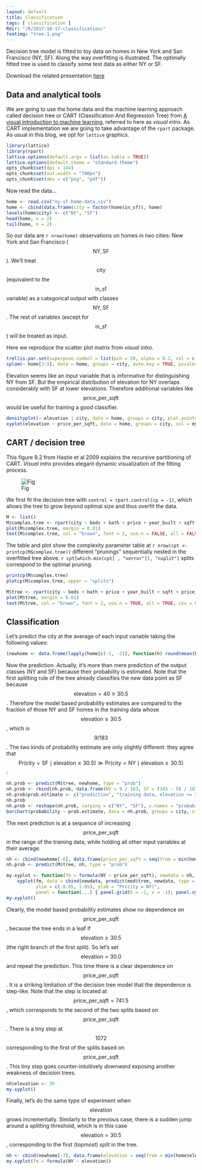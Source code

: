 ```yaml
---
layout: default
title: Classification
tags: [ classification ]
Rdir: "/R/2017-10-17-classification/"
featimg: "tree-1.png"
---
```


Decision tree model is fitted to toy data on homes in New York and San Francisco (NY, SF).  Along the way overfitting is illustrated.  The optimally fitted tree is used to classify some test data as either NY or SF.

Download the related presentation [here]({{ site.baseurl }}/assets/machine-learning-attilagk.pdf)

## Data and analytical tools

We are going to use the home data and the machine learning approach called decision tree or CART (Classification And Regression Tree) from [A visual introduction to machine learning](http://www.r2d3.us/visual-intro-to-machine-learning-part-1/), referred to here as *visual intro*.  As CART implementation we are going to take advantage of the `rpart` package.  As usual in this blog, we opt for `lattice` graphics.

```r
library(lattice)
library(rpart)
lattice.options(default.args = list(as.table = TRUE))
lattice.options(default.theme = "standard.theme")
opts_chunk$set(dpi = 144)
opts_chunk$set(out.width = "700px")
opts_chunk$set(dev = c("png", "pdf"))
```

Now read the data...

```r
home <- read.csv("ny-sf-home-data.csv")
home <- cbind(data.frame(city = factor(home$in_sf)), home)
levels(home$city) <- c("NY", "SF")
head(home, n = 2)
tail(home, n = 2)
```

So our data are `r nrow(home)` observations on homes in two cities: New York and San Francisco ($$\mathrm{NY},\mathrm{SF}$$).  We'll treat $$\mathrm{city}$$ (equivalent to the $$\mathrm{in\_sf}$$ variable) as a categorical output with classes $$\mathrm{NY},\mathrm{SF}$$.  The rest of variables (except for $$\mathrm{in\_sf}$$) will be treated as input.

Here we reproduce the scatter plot matrix from *visual intro*.

```r
trellis.par.set(superpose.symbol = list(pch = 20, alpha = 0.2, col = c(my.col <- c("blue", "green3"), trellis.par.get("superpose.symbol")$col[3:7])))
splom(~ home[3:9], data = home, groups = city, auto.key = TRUE, pscales = 0)
```

Elevation seems like an input variable that is informative for distinguishing NY from SF.  But the empirical distribution of elevation for NY overlaps considerably with SF at lower elevations.  Therefore additional variables like $$\mathrm{price\_per\_sqft}$$ would be useful for training a good classifier.

```r
densityplot(~ elevation | city, data = home, groups = city, plot.points = "rug", layout = c(1, 2), xlim = c(0, 250), col = my.col)
xyplot(elevation ~ price_per_sqft, data = home, groups = city, col = my.col)
```

## CART / decision tree

This figure 9.2 from Hastie et al 2009 explains the recursive partitioning of CART.  *Visual intro* provides elegant dynamic visualization of the fitting process.

![Fig]({{ site.baseurl }}/figures/elements-stats-learning-fig-9.2.jpg)

We first fit the decision tree with `control = rpart.control(cp = -1)`, which allows the tree to grow beyond optimal size and thus overfit the data.

```r
M <- list()
M$complex.tree <- rpart(city ~ beds + bath + price + year_built + sqft + price_per_sqft + elevation, data = home, control = rpart.control(cp = -1))
plot(M$complex.tree, margin = 0.01)
text(M$complex.tree, col = "brown", font = 2, use.n = FALSE, all = FALSE, cex = 0.8)
```

The table and plot show the complexity parameter table at `r nrow(cpt <- printcp(M$complex.tree))` different "prunings" sequentially nested in the overfitted tree above.  `r cpt[which.min(cpt[ , "xerror"]), "nsplit"]` splits correspond to the optimal pruning.

```r
printcp(M$complex.tree)
plotcp(M$complex.tree, upper = "splits")
```

```r
M$tree <- rpart(city ~ beds + bath + price + year_built + sqft + price_per_sqft + elevation, data = home)
plot(M$tree, margin = 0.01)
text(M$tree, col = "brown", font = 2, use.n = TRUE, all = TRUE, cex = 0.9)
```

## Classification

Let's predict the city at the average of each input variable taking the following values:

```r
(newhome <- data.frame(lapply(home[c(-1, -2)], function(h) round(mean(h)))))
```

Now the prediction.  Actually, it's more than mere prediction of the output classes (NY and SF) because their probability is estimated.  Note that the first splitting rule of the tree already classifies the new data point as SF because $$\mathrm{elevation} = 40 \ge 30.5$$.  Therefore the model based probability estimates are compared to the fraction of those NY and SF homes in the training data whose $$\mathrm{elevation} \ge 30.5$$, which is $$9 / 183$$.  The two kinds of probability estimate are only slightly different: they agree that $$\mathrm{Pr}(\mathrm{city} = \mathrm{SF} \mid \mathrm{elevation} \ge 30.5) \gg \mathrm{Pr}(\mathrm{city} = \mathrm{NY} \mid \mathrm{elevation} \ge 30.5)$$:

```r
nh.prob <- predict(M$tree, newhome, type = "prob")
nh.prob <- rbind(nh.prob, data.frame(NY = 9 / 183, SF = (183 - 9) / 183))
nh.prob$prob.estimate <- c("prediction", "training data, elevation >= 30.5")
nh.prob
nh.prob <- reshape(nh.prob, varying = c("NY", "SF"), v.names = "probability", times = c("NY", "SF"), timevar = "city", direction = "long")
barchart(probability ~ prob.estimate, data = nh.prob, groups = city, stack = TRUE, auto.key = TRUE, scales = list(x = list(cex = 1)))
```

The next prediction is at a sequence of increasing $$\mathrm{price\_per\_sqft}$$ in the range of the training data, while holding all other input variables at their average.

```r
nh <- cbind(newhome[-6], data.frame(price_per_sqft = seq(from = min(home$price_per_sqft), to = max(home$price_per_sqft), length.out = 50)))
nh.prob <- predict(M$tree, nh, type = "prob")
```

```r
my.xyplot <- function(fm = formula(NY ~ price_per_sqft), newdata = nh, mod = M)
    xyplot(fm, data = cbind(newdata, predict(mod$tree, newdata, type = "prob")),
           ylim = c(-0.05, 1.05), ylab = "Pr(city = NY)",
           panel = function(...) { panel.grid(h = -1, v = -1); panel.xyplot(...) })
my.xyplot()
```

Clearly, the model based probability estimates show no dependence on $$\mathrm{price\_per\_sqft}$$, because the tree ends in a leaf if $$\mathrm{elevation} \ge 30.5$$ (the right branch of the first split).  So let's set $$\mathrm{elevation} = 30.0$$ and repeat the prediction.  This time there is a clear dependence on $$\mathrm{price\_per\_sqft}$$.  It is a striking limitation of the decision tree model that the dependence is step-like.  Note that the step is located at $$\mathrm{price\_per\_sqft} = 741.5$$, which corresponds to the second of the two splits based on $$\mathrm{price\_per\_sqft}$$.  There is a tiny step at $$1072$$ corresponding to the first of the splits based on $$\mathrm{price\_per\_sqft}$$.  This tiny step goes counter-intuitively *downward* exposing another weakness of decision trees.

```r
nh$elevation <- 30
my.xyplot()
```

Finally, let's do the same type of experiment when $$\mathrm{elevation}$$ grows incrementally.  Similarly to the previous case, there is a sudden jump around a splitting threshold, which is in this case $$\mathrm{elevation} = 30.5$$, corresponding to the first (topmost) split in the tree.

```r
nh <- cbind(newhome[-7], data.frame(elevation = seq(from = min(home$elevation), to = max(home$elevation), length.out = 50)))
my.xyplot(fm = formula(NY ~ elevation))
```

